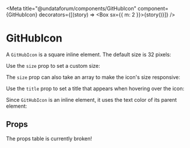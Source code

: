 

<Meta
  title="@undataforum/components/GitHubIcon"
  component={GitHubIcon}
  decorators={[(story) => <Box sx={{ m: 2 }}>{story()}</Box>]}
/>

# GitHubIcon

A `GitHubIcon` is a square inline element. The default size is 32 pixels:

<Preview>
  <Story name="default size">
    <GitHubIcon />
  </Story>
</Preview>

Use the `size` prop to set a custom size:

<Preview>
  <Story name="custom size">
    <GitHubIcon size={64} />
  </Story>
</Preview>

The `size` prop can also take an array to make the icon's size responsive:

<Preview>
  <Story name="responsive size">
    <GitHubIcon size={[32, 64, 128]} />
  </Story>
</Preview>

Use the `title` prop to set a title that appears when hovering over the icon:

<Preview>
  <Story name="with title">
    <GitHubIcon title="Follow us on GitHub" />
  </Story>
</Preview>

Since `GitHubIcon` is an inline element, it uses the text color of its parent
element:

<Preview>
  <Story name="set color">
    <Box color="primary">
      <GitHubIcon />
    </Box>
  </Story>
</Preview>

## Props

The props table is currently broken!

<Props of={GitHubIcon} />
